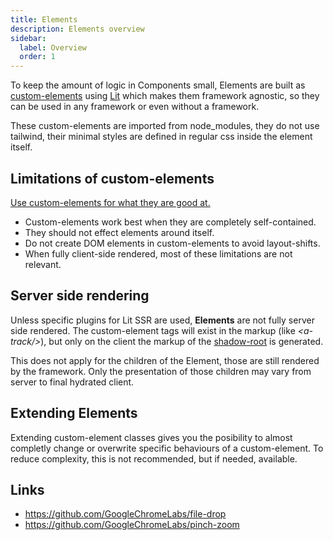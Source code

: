 ```yaml
---
title: Elements
description: Elements overview
sidebar:
  label: Overview
  order: 1
---
```


To keep the amount of logic in Components small, Elements are built as [custom-elements](https://web.dev/articles/custom-elements-v1#prestyle) using [Lit](https://lit.dev/docs/) which makes them framework agnostic, so they can be used in any framework or even without a framework.

These custom-elements are imported from node_modules, they do not use tailwind, their minimal styles are defined in regular css inside the element itself.

## Limitations of custom-elements

[Use custom-elements for what they are good at.](https://nolanlawson.com/2023/08/23/use-web-components-for-what-theyre-good-at/)

- Custom-elements work best when they are completely self-contained.
- They should not effect elements around itself.
- Do not create DOM elements in custom-elements to avoid layout-shifts.
- When fully client-side rendered, most of these limitations are not relevant.


## Server side rendering

Unless specific plugins for Lit SSR are used, **Elements** are not fully server side rendered. The custom-element tags will exist in the markup (like *\<a-track\/\>*), but only on the client the markup of the [shadow-root](https://lit.dev/docs/components/shadow-dom/) is generated.

This does not apply for the children of the Element, those are still rendered by the framework. Only the presentation of those children may vary from server to final hydrated client.


## Extending Elements

Extending custom-element classes gives you the posibility to almost completly change or overwrite specific behaviours of a custom-element.
To reduce complexity, this is not recommended, but if needed, available.


## Links

- https://github.com/GoogleChromeLabs/file-drop
- https://github.com/GoogleChromeLabs/pinch-zoom
